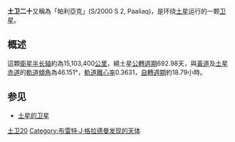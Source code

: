 '''土卫二十'''又稱為「帕利亞克」(S/2000 S 2, Paaliaq)，是环绕[[土星|土星]]运行的一颗[[卫星|卫星]]。

== 概述 ==

這顆[[衛星|衛星]][[半长轴|半长轴]]約為15,103,400[[公里|公里]]，繞土星[[公轉週期|公轉週期]]692.98天，與[[黃道|黃道]]及[[土星|土星]][[赤道|赤道]]的[[軌道傾角|軌道傾角]]為46.151°，[[軌道離心率|軌道離心率]]0.3631，[[自轉週期|自轉週期]]約18.79小時。

== 参见 ==
* [[土星的卫星|土星的卫星]]

{{土星的卫星}}

{{衛星小作品}}

[[Category:土星的卫星|土卫20]]
[[Category:布雷特·J·格拉德曼发现的天体|Category:布雷特·J·格拉德曼发现的天体]]